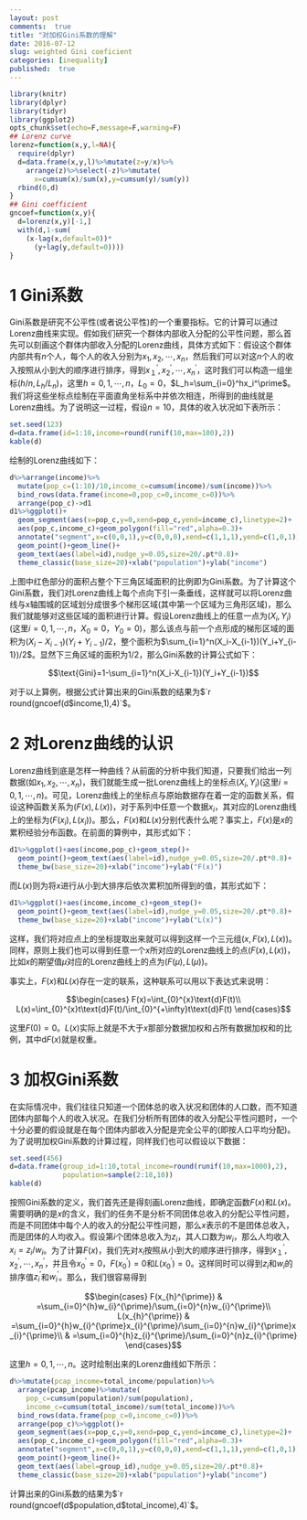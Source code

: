```yaml
---
layout: post
comments:  true
title: "对加权Gini系数的理解"
date: 2016-07-12
slug: weighted Gini coeficient
categories: [inequality]
published:  true
---
```


```r
library(knitr)
library(dplyr)
library(tidyr)
library(ggplot2)
opts_chunk$set(echo=F,message=F,warning=F)
## Lorenz curve
lorenz=function(x,y,l=NA){
  require(dplyr)
  d=data.frame(x,y,l)%>%mutate(z=y/x)%>%
    arrange(z)%>%select(-z)%>%mutate(
      x=cumsum(x)/sum(x),y=cumsum(y)/sum(y))
  rbind(0,d)
}
## Gini coefficient
gncoef=function(x,y){
  d=lorenz(x,y)[-1,]
  with(d,1-sum(
    (x-lag(x,default=0))*
      (y+lag(y,default=0))))
}
```

# 1 Gini系数

Gini系数是研究不公平性(或者说公平性)的一个重要指标。它的计算可以通过Lorenz曲线来实现。假如我们研究一个群体内部收入分配的公平性问题，那么首先可以刻画这个群体内部收入分配的Lorenz曲线，具体方式如下：假设这个群体内部共有$n$个人，每个人的收入分别为$x_1,x_2,\cdots,x_n$，然后我们可以对这$n$个人的收入按照从小到大的顺序进行排序，得到$x_１^\prime,x_2^\prime,\cdots,x_n^\prime$，这时我们可以构造一组坐标$(h/n,L_h/L_n)$，这里$h=0,1,\cdots,n$，$L_0=0$，$L_h=\sum_{i=0}^hx_i^\prime$。我们将这些坐标点绘制在平面直角坐标系中并依次相连，所得到的曲线就是Lorenz曲线。为了说明这一过程，假设$n=10$，具体的收入状况如下表所示：

```r
set.seed(123)
d=data.frame(id=1:10,income=round(runif(10,max=100),2))
kable(d)
```

绘制的Lorenz曲线如下：

```r
d%>%arrange(income)%>%
  mutate(pop_c=(1:10)/10,income_c=cumsum(income)/sum(income))%>%
  bind_rows(data.frame(income=0,pop_c=0,income_c=0))%>%
  arrange(pop_c)->d1
d1%>%ggplot()+
  geom_segment(aes(x=pop_c,y=0,xend=pop_c,yend=income_c),linetype=2)+
  aes(pop_c,income_c)+geom_polygon(fill="red",alpha=0.3)+
  annotate("segment",x=c(0,0,1),y=c(0,0,0),xend=c(1,1,1),yend=c(1,0,1))+
  geom_point()+geom_line()+
  geom_text(aes(label=id),nudge_y=0.05,size=20/.pt*0.8)+
  theme_classic(base_size=20)+xlab("population")+ylab("income")
```

<!--more-->

上图中红色部分的面积占整个下三角区域面积的比例即为Gini系数。为了计算这个Gini系数，我们对Lorenz曲线上每个点向下引一条垂线，这样就可以将Lorenz曲线与x轴围城的区域划分成很多个梯形区域(其中第一个区域为三角形区域)，那么我们就能够对这些区域的面积进行计算。假设Lorenz曲线上的任意一点为$(X_i,Y_i)$(这里$i=0,1,\cdots,n$，$X_0=0$，$Y_0=0$)，那么该点与前一个点形成的梯形区域的面积为$(X_i-X_{i-1})(Y_i+Y_{i-1})/2$，整个面积为$\sum_{i=1}^n(X_i-X_{i-1})(Y_i+Y_{i-1})/2$。显然下三角区域的面积为$1/2$，那么Gini系数的计算公式如下：

$$\text{Gini}=1-\sum_{i=1}^n(X_i-X_{i-1})(Y_i+Y_{i-1})$$

对于以上算例，根据公式计算出来的Gini系数的结果为$`r round(gncoef(d$income,1),4)`$。


# 2 对Lorenz曲线的认识

Lorenz曲线到底是怎样一种曲线？从前面的分析中我们知道，只要我们给出一列数据(如$x_1,x_2,\cdots,x_n$)，我们就能生成一批Lorenz曲线上的坐标点$(X_i,Y_i)$(这里$i=0,1,\cdots,n$)。可见，Lorenz曲线上的坐标点与原始数据存在着一定的函数关系，假设这种函数关系为$(F(x),L(x))$，对于系列中任意一个数据$x_i$，其对应的Lorenz曲线上的坐标为$(F(x_i),L(x_i))$。那么，$F(x)$和$L(x)$分别代表什么呢？事实上，$F(x)$是$x$的累积经验分布函数。在前面的算例中，其形式如下：

```r
d1%>%ggplot()+aes(income,pop_c)+geom_step()+
  geom_point()+geom_text(aes(label=id),nudge_y=0.05,size=20/.pt*0.8)+
  theme_bw(base_size=20)+xlab("income")+ylab("F(x)")
```

而$L(x)$则为将$x$进行从小到大排序后依次累积加所得到的值，其形式如下：

```r
d1%>%ggplot()+aes(income,income_c)+geom_step()+
  geom_point()+geom_text(aes(label=id),nudge_y=0.05,size=20/.pt*0.8)+
  theme_bw(base_size=20)+xlab("income")+ylab("L(x)")
```

这样，我们将对应点上的坐标提取出来就可以得到这样一个三元组$(x,F(x),L(x))$。同样，原则上我们也可以得到任意一个$x$所对应的Lorenz曲线上的点$(F(x),L(x))$，比如$x$的期望值$\mu$对应的Lorenz曲线上的点为$(F(\mu),L(\mu))$。

事实上，$F(x)$和$L(x)$存在一定的联系，这种联系可以用以下表达式来说明：

$$\begin{cases}
F(x)=\int_{0}^{x}\text{d}F(t)\\
L(x)=\int_{0}^{x}t\text{d}F(t)/\int_{0}^{+\infty}t\text{d}F(t)
\end{cases}$$

这里$F(0)=0$。$L(x)$实际上就是不大于$x$那部分数据加权和占所有数据加权和的比例，其中$\text{d}F(x)$就是权重。


# 3 加权Gini系数

在实际情况中，我们往往只知道一个团体总的收入状况和团体的人口数，而不知道团体内部每个人的收入状况。在我们分析所有团体的收入分配公平性问题时，一个十分必要的假设就是在每个团体内部收入分配是完全公平的(即按人口平均分配)。为了说明加权Gini系数的计算过程，同样我们也可以假设以下数据：

```r
set.seed(456)
d=data.frame(group_id=1:10,total_income=round(runif(10,max=1000),2),
             population=sample(2:18,10))
kable(d)
```

按照Gini系数的定义，我们首先还是得刻画Lorenz曲线，即确定函数$F(x)$和$L(x)$。需要明确的是$x$的含义，我们的任务不是分析不同团体总收入的分配公平性问题，而是不同团体中每个人的收入的分配公平性问题，那么$x$表示的不是团体总收入，而是团体的人均收入。假设第$i$个团体总收入为$z_i$，其人口数为$w_i$，那么人均收入$x_i=z_i/w_i$。为了计算$F(x)$，我们先对$x_i$按照从小到大的顺序进行排序，得到$x_１^\prime,x_2^\prime,\cdots,x_n^\prime$，并且令$x_0^\prime=0$，$F(x_0^\prime)=0$和$L(x_0^\prime)=0$。这样同时可以得到$z_i$和$w_i$的排序值$z_i^\prime$和$w_i^\prime$。那么，我们很容易得到

$$\begin{cases}
F(x_{h}^{\prime}) & =\sum_{i=0}^{h}w_{i}^{\prime}/\sum_{i=0}^{n}w_{i}^{\prime}\\
L(x_{h}^{\prime}) & =\sum_{i=0}^{h}w_{i}^{\prime}x_{i}^{\prime}/\sum_{i=0}^{n}w_{i}^{\prime}x_{i}^{\prime}\\
 & =\sum_{i=0}^{h}z_{i}^{\prime}/\sum_{i=0}^{n}z_{i}^{\prime}
\end{cases}$$

这里$h=0,1,\cdots,n$。这时绘制出来的Lorenz曲线如下所示：

```r
d%>%mutate(pcap_income=total_income/population)%>%
  arrange(pcap_income)%>%mutate(
    pop_c=cumsum(population)/sum(population),
    income_c=cumsum(total_income)/sum(total_income))%>%
  bind_rows(data.frame(pop_c=0,income_c=0))%>%
  arrange(pop_c)%>%ggplot()+
  geom_segment(aes(x=pop_c,y=0,xend=pop_c,yend=income_c),linetype=2)+
  aes(pop_c,income_c)+geom_polygon(fill="red",alpha=0.3)+
  annotate("segment",x=c(0,0,1),y=c(0,0,0),xend=c(1,1,1),yend=c(1,0,1))+
  geom_point()+geom_line()+
  geom_text(aes(label=group_id),nudge_y=0.05,size=20/.pt*0.8)+
  theme_classic(base_size=20)+xlab("population")+ylab("income")
```

计算出来的Gini系数的结果为$`r round(gncoef(d$population,d$total_income),4)`$。

